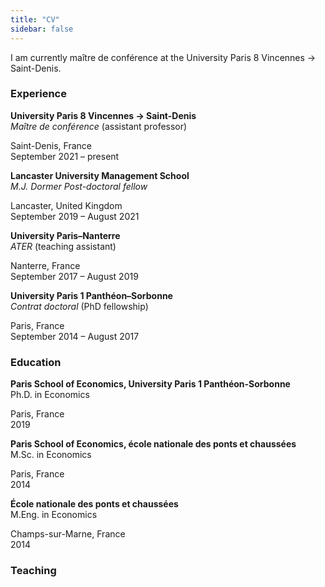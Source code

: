 ```yaml
---
title: "CV"
sidebar: false
---
```


I am currently maître de conférence at the University Paris 8 Vincennes -> Saint-Denis.

### Experience

::: {.d-flex .justify-content-between }
::: {}
**University Paris 8 Vincennes -> Saint-Denis**  
*Maître de conférence* (assistant professor)
:::
::: {.text-end}
Saint-Denis, France  
September 2021 -- present
:::
:::

::: {.d-flex .justify-content-between }
::: {}
**Lancaster University Management School**  
*M.J. Dormer Post-doctoral fellow*
:::
::: {.text-end}
Lancaster, United Kingdom  
September 2019 -- August 2021
:::
:::

::: {.d-flex .justify-content-between }
::: {}
**University Paris--Nanterre**  
*ATER* (teaching assistant)
:::
::: {.text-end}
Nanterre, France  
September 2017 -- August 2019
:::
:::


::: {.d-flex .justify-content-between }
::: {}
**University Paris 1 Panthéon--Sorbonne**  
*Contrat doctoral* (PhD fellowship)
:::
::: {.text-end}
Paris, France  
September 2014 -- August 2017
:::
:::

### Education

::: {.d-flex .justify-content-between }
::: {}
**Paris School of Economics, University Paris 1 Panthéon-Sorbonne**  
Ph.D. in Economics
:::
::: {.text-end}
Paris, France  
2019
:::
:::

::: {.d-flex .justify-content-between }
::: {}
**Paris School of Economics, école nationale des ponts et chaussées**  
M.Sc. in Economics
:::
::: {.text-end}
Paris, France  
2014
:::
:::

::: {.d-flex .justify-content-between }
::: {}
**École nationale des ponts et chaussées**  
M.Eng. in Economics
:::
::: {.text-end}
Champs-sur-Marne, France  
2014
:::
:::

### Teaching


